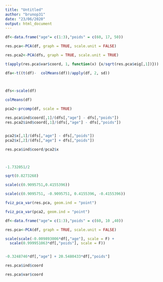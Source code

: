 ```yaml
---
title: "Untitled"
author: "brunop31"
date: "23/06/2020"
output: html_document
---
```


```r
df<-data.frame("age"= c(1:3),"poids" = c(60, 17, 50))

res.pca<-PCA(df, graph = TRUE, scale.unit = FALSE)

res.pca2<-PCA(dfs, graph = TRUE, scale.unit = TRUE)

t(apply(res.pca$var$coord, 1, function(x) {x/sqrt(res.pca$eig[,1])}))

dfa<-t((t(df)-  colMeans(df))/apply(df, 2, sd))



dfs<-scale(df)

colMeans(df)  
  
pca2<-prcomp(df, scale = TRUE)

res.pca$ind$coord[,1]/(dfs[,"age"] - dfs[,"poids"])
res.pca2$ind$coord[,1]/(dfs[,"age"] - dfs[,"poids"])


pca2$x[,1]/(dfs[,"age"] - dfs[,"poids"])
pca2$x[,2]/(dfs[,"age"] + dfs[,"poids"])

res.pca$ind$coord/pca2$x



-1.732051/2

sqrt(0.8273268)

scale(c(0.9095751,0.4155396))

scale(c(0.9095751, -0.9095751, 0.4155396, -0.4155396))


```

```r
fviz_pca_var(res.pca, geom.ind = "point")
```
```r
fviz_pca_var(pca2, geom.ind = "point")
```

```r
df<-data.frame("age"= c(1:3),"poids" = c(60, 10 ,40))

res.pca<-PCA(df, graph = TRUE, scale.unit = FALSE)

```

```r
scale(scale(-0.009893006*df[,"age"], scale = F) + 
  scale(0.999951063*df[,"poids"], scale = F))


-0.3248746*df[,"age"] + 20.5480433*df[,"poids"]

res.pca$ind$coord

res.pca$var$coord
```
```r

```

